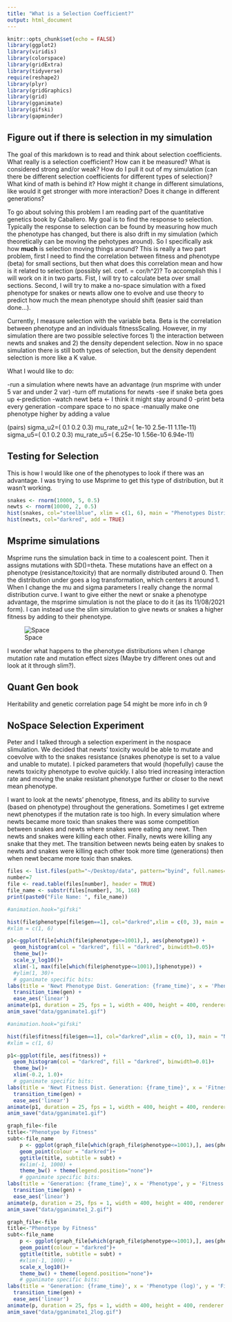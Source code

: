```yaml
---
title: "What is a Selection Coefficient?"
output: html_document
---
```


```r
knitr::opts_chunk$set(echo = FALSE)
library(ggplot2)
library(viridis)
library(colorspace)
library(gridExtra)
library(tidyverse)
require(reshape2)
library(plyr)
library(gridGraphics)
library(grid)
library(gganimate)
library(gifski)
library(gapminder)
```

## Figure out if there is selection in my simulation

The goal of this markdown is to read and think about selection coefficients. What really is a selection coefficient? How can it be measured? What is considered strong and/or weak? How do I pull it out of my simulation (can there be different selection coefficients for different types of selection)? What kind of math is behind it? How might it change in different simulations, like would it get stronger with more interaction? Does it change in different generations?

To go about solving this problem I am reading part of the quantitative genetics book by Caballero. My goal is to find the response to selection. Typically the response to selection can be found by measuring how much the phenotype has changed, but there is also drift in my simulation (which theoretically can be moving the pehotypes around). So I specifically ask how **much** is selection moving things around? This is really a two part problem, first I need to find the correlation between fitness and phenotype (beta) for small sections, but then what does this correlation mean and how is it related to selection (possibly sel. coef. = cor/h^2)? To accomplish this I will work on it in two parts. Fist, I will try to calculate beta over small sections. Second, I will try to make a no-space simulation with a fixed phenotype for snakes or newts allow one to evolve and use theory to predict how much the mean phenotype should shift (easier said than done...).

Currently, I measure selection with the variable beta. Beta is the correlation between phenotype and an individuals fitnessScaling. However, in my simulation there are two possible selective forces 1) the interaction between newts and snakes and 2) the density dependent selection. Now in no space simulation there is still both types of selection, but the density dependent selection is more like a K value.

What I would like to do:

-run a simulation where newts have an advantage (run msprime with under 5 var and under 2 var)
-turn off mutations for newts
-see if snake beta goes up <-prediction
-watch newt beta <- I think it might stay around 0
-print beta every generation 
-compare space to no space
-manually make one phenotype higher by adding a value 

(pairs)
sigma_u2=( 0.1 0.2 0.3)
mu_rate_u2=( 1e-10 2.5e-11 1.11e-11)
sigma_u5=( 0.1 0.2 0.3)
mu_rate_u5=( 6.25e-10 1.56e-10 6.94e-11)


## Testing for Selection

This is how I would like one of the phenotypes to look if there was an advantage. I was trying to use Msprime to get this type of distribution, but it wasn't working.

```r
snakes <- rnorm(10000, 5, 0.5)
newts <- rnorm(10000, 2, 0.5)
hist(snakes, col="steelblue", xlim = c(1, 6), main = "Phenotypes Distribution", xlab = "Phenotype (red=Newt, blue=Snake)")
hist(newts, col="darkred", add = TRUE)

```

## Msprime simulations

Msprime runs the simulation back in time to a coalescent point. Then it assigns mutations with SD()=theta. These mutations have an effect on a phenotype (resistance/toxicity) that are normally distributed around 0. Then the distribution under goes a log transformation, which centers it around 1. When I change the mu and sigma parameters I really change the normal distribution curve. I want to give either the newt or snake a phenotype advantage, the msprime simulation is not the place to do it (as its 11/08/2021 form). I can instead use the slim simulation to give newts or snakes a higher fitness by adding to their phenotype.

![Space](data/msprime_notes.jpg)

I wonder what happens to the phenotype distributions when I change mutation rate and mutation effect sizes (Maybe try different ones out and look at it through slim?).

## Quant Gen book 

Heritability and genetic correlation page 54 might be more info in ch 9



## NoSpace Selection Experiment 

Peter and I talked through a selection experiment in the nospace slimulation. We decided that newts' toxicity would be able to mutate and coevolve with to the snakes resistance (snakes phenotype is set to a value and unable to mutate). I picked parameters that would (hopefully) cause the newts toxicity phenotype to evolve quickly. I also tried increasing interaction rate and moving the snake resistant phenotype further or closer to the newt mean phenotype. 

I want to look at the newts' phenotype, fitness, and its ability to survive (based on phenotype) throughout the generations. Sometimes I get extreme newt phenotypes if the mutation rate is too high. In every simulation where newts became more toxic than snakes there was some competition between snakes and newts where snakes were eating any newt. Then newts and snakes were killing each other. Finally, newts were killing any snake that they met. The transition between newts being eaten by snakes to newts and snakes were killing each other took more time (generations) then when newt became more toxic than snakes.  

```r

files <- list.files(path="~/Desktop/data", pattern="byind", full.names=TRUE, recursive=FALSE)
number=7
file <- read.table(files[number], header = TRUE)
file_name <- substr(files[number], 36, 168)
print(paste0("File Name: ", file_name))
```

```r
#animation.hook="gifski"

hist(file$phenotype[file$gen==1], col="darkred",xlim = c(0, 3), main = "Newt Phenotypes Distribution for 1st Gen", xlab = "Phenotype")
#xlim = c(1, 6)

p1<-ggplot(file[which(file$phenotype<=1001),], aes(phenotype)) + 
  geom_histogram(col = "darkred", fill = "darkred", binwidth=0.05)+ 
  theme_bw()+
  scale_y_log10()+
  xlim(-1, max(file[which(file$phenotype<=1001),]$phenotype)) +
  #ylim(1, 30)+
  # gganimate specific bits:
labs(title = 'Newt Phenotype Dist. Generation: {frame_time}', x = 'Phenotype', y = 'Count') +
  transition_time(gen) +
  ease_aes('linear')
animate(p1, duration = 25, fps = 1, width = 400, height = 400, renderer = gifski_renderer())
anim_save("data/gganimate1.gif")
```


```r
#animation.hook="gifski"

hist(file$fitness[file$gen==1], col="darkred",xlim = c(0, 1), main = "Newt Fitness Distribution for 1st Gen", xlab = "Fitness")
#xlim = c(1, 6)

p1<-ggplot(file, aes(fitness)) + 
  geom_histogram(col = "darkred", fill = "darkred", binwidth=0.01)+ 
  theme_bw()+
  xlim(-0.2, 1.0)+
  # gganimate specific bits:
labs(title = 'Newt Fitness Dist. Generation: {frame_time}', x = 'Fitness', y = 'Count') +
  transition_time(gen) +
  ease_aes('linear')
animate(p1, duration = 25, fps = 1, width = 400, height = 400, renderer = gifski_renderer())
anim_save("data/gganimate1.gif")
```

```r
graph_file<-file
title<-"Phenotype by Fitness"
subt<-file_name
    p <- ggplot(graph_file[which(graph_file$phenotype<=1001),], aes(phenotype, fitness)) +
    geom_point(colour = "darkred")+
    ggtitle(title, subtitle = subt) +
    #xlim(-1, 1000) +
    theme_bw() + theme(legend.position="none")+
    # gganimate specific bits:
labs(title = 'Generation: {frame_time}', x = 'Phenotype', y = 'Fitness') +
  transition_time(gen) +
  ease_aes('linear')
animate(p, duration = 25, fps = 1, width = 400, height = 400, renderer = gifski_renderer())
anim_save("data/gganimate1_2.gif")
```

```r
graph_file<-file
title<-"Phenotype by Fitness"
subt<-file_name
    p <- ggplot(graph_file[which(graph_file$phenotype<=1001),], aes(phenotype, fitness)) +
    geom_point(colour = "darkred")+
    ggtitle(title, subtitle = subt) +
    #xlim(-1, 1000) +
    scale_x_log10()+
    theme_bw() + theme(legend.position="none")+
    # gganimate specific bits:
labs(title = 'Generation: {frame_time}', x = 'Phenotype (log)', y = 'Fitness') +
  transition_time(gen) +
  ease_aes('linear')
animate(p, duration = 25, fps = 1, width = 400, height = 400, renderer = gifski_renderer())
anim_save("data/gganimate1_2log.gif")


```


